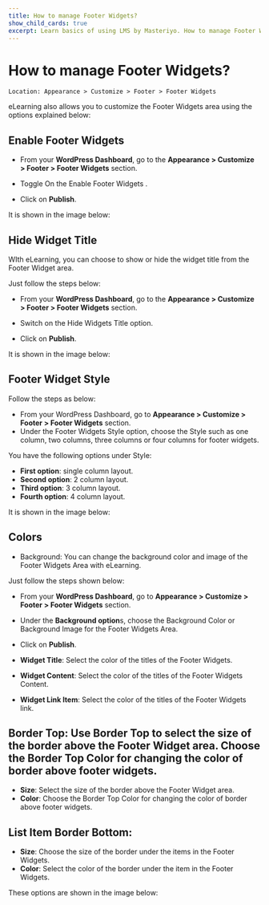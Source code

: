 ---
title: How to manage Footer Widgets?
show_child_cards: true
excerpt: Learn basics of using LMS by Masteriyo. How to manage Footer Widgets
---

# How to manage Footer Widgets?

    Location: Appearance > Customize > Footer > Footer Widgets

eLearning also allows you to customize the Footer Widgets area using the options explained below:

## Enable Footer Widgets

- From your **WordPress Dashboard**, go to the **Appearance > Customize > Footer > Footer Widgets** section.

- Toggle On the Enable Footer Widgets .

- Click on **Publish**.

It is shown in the image below:

## Hide Widget Title

WIth eLearning, you can choose to show or hide the widget title from the Footer Widget area.

Just follow the steps below:

- From your **WordPress Dashboard**, go to the **Appearance > Customize > Footer > Footer Widgets** section.

- Switch on the Hide Widgets Title option.

- Click on **Publish**.

It is shown in the image below:

## Footer Widget Style

Follow the steps as below:

- From your WordPress Dashboard, go to **Appearance > Customize > Footer > Footer Widgets** section.
- Under the Footer Widgets Style option, choose the Style such as one column, two columns, three columns or four columns for footer widgets.

You have the following options under Style:

- **First option**: single column layout.
- **Second option**: 2 column layout.
- **Third option**: 3 column layout.
- **Fourth option**: 4 column layout.

It is shown in the image below:

## Colors

- Background: You can change the background color and image of the Footer Widgets Area with eLearning.

Just follow the steps shown below:

   - From your **WordPress Dashboard**, go to **Appearance > Customize > Footer > Footer Widgets** section.

   - Under the **Background option**s, choose the Background Color or Background Image for the Footer Widgets Area.

   - Click on **Publish**.

- **Widget Title**: Select the color of the titles of the Footer Widgets.
- **Widget Content**: Select the color of the titles of the Footer Widgets Content.
- **Widget Link Item**: Select the color of the titles of the Footer Widgets link.

## Border Top: Use Border Top to select the size of the border above the Footer Widget area. Choose the Border Top Color for changing the color of border above footer widgets.
 - **Size**: Select the size of the border above the Footer Widget area.
 - **Color**: Choose the Border Top Color for changing the color of border above footer widgets.

## List Item Border Bottom: 
- **Size**: Choose the size of the border under the items in the Footer Widgets.
- **Color**: Select the color of the border under the item in the Footer Widgets.   

These options are shown in the image below:





